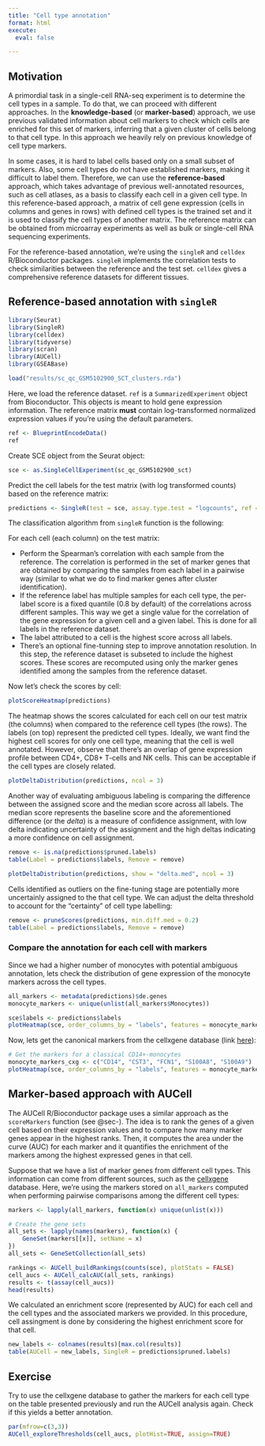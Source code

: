 ```yaml
---
title: "Cell type annotation"
format: html
execute: 
  eval: false

---
```


## Motivation

A primordial task in a single-cell RNA-seq experiment is to determine the cell types in a sample. To do that, we can proceed with different approaches. In the **knowledge-based** (or **marker-based**) approach, we use previous validated information about cell markers to check which cells are enriched for this set of markers, inferring that a given cluster of cells belong to that cell type. In this approach we heavily rely on previous knowledge of cell type markers. 

In some cases, it is hard to label cells based only on a small subset of markers. Also, some cell types do not have established markers, making it difficult to label them. Therefore, we can use the **reference-based** approach, which takes advantage of previous well-annotated resources, such as cell atlases, as a basis to classify each cell in a given cell type. In this reference-based approach, a matrix of cell gene expression (cells in columns and genes in rows) with defined cell types is the trained set and it is used to classify the cell types of another matrix. The reference matrix can be obtained from microarray experiments as well as bulk or single-cell RNA sequencing experiments.

For the reference-based annotation, we're using the `singleR` and `celldex` R/Bioconductor packages. `singleR` implements the correlation tests to check similarities between the reference and the test set. `celldex` gives a comprehensive reference datasets for different tissues. 

## Reference-based annotation with `singleR`

```r
library(Seurat)
library(SingleR)
library(celldex)
library(tidyverse)
library(scran)
library(AUCell)
library(GSEABase)
```

```r
load("results/sc_qc_GSM5102900_SCT_clusters.rda")
```

Here, we load the reference dataset. `ref` is a `SummarizedExperiment` object from Bioconductor. This objects is meant to hold gene expression information. The reference matrix **must** contain log-transformed normalized expression values if you're using the default parameters.

```r
ref <- BlueprintEncodeData()
ref
```

Create SCE object from the Seurat object:

```r
sce <- as.SingleCellExperiment(sc_qc_GSM5102900_sct)
```

Predict the cell labels for the test matrix (with log transformed counts) based on the reference matrix:

```r
predictions <- SingleR(test = sce, assay.type.test = "logcounts", ref = ref, labels = ref$label.main)
```

The classification algorithm from `singleR` function is the following: 

For each cell (each column) on the test matrix:

- Perform the Spearman's correlation with each sample from the reference. The correlation is performed in the set of marker genes that are obtained by comparing the samples from each label in a pairwise way (similar to what we do to find marker genes after cluster identification). 
- If the reference label has multiple samples for each cell type, the per-label score is a fixed quantile (0.8 by default) of the correlations across different samples. This way we get a single value for the correlation of the gene expression for a given cell and a given label. This is done for all labels in the reference dataset. 
- The label attributed to a cell is the highest score across all labels.
- There's an optional fine-tunning step to improve annotation resolution. In this step, the reference dataset is subseted to include the highest scores. These scores are recomputed using only the marker genes identified among the samples from the reference dataset. 

Now let's check the scores by cell:

```r
plotScoreHeatmap(predictions)
```

The heatmap shows the scores calculated for each cell on our test matrix (the columns) when compared to the reference cell types (the rows). The labels (on top) represent the predicted cell types. Ideally, we want find the highest cell scores for only one cell type, meaning that the cell is well annotated. However, observe that there's an overlap of gene expression profile between CD4+, CD8+ T-cells and NK cells. This can be acceptable if the cell types are closely related. 

```r
plotDeltaDistribution(predictions, ncol = 3)
```

Another way of evaluating ambiguous labeling is comparing the difference between the assigned score and the median score across all labels. The median score represents the baseline score and the aforementioned difference (or the *delta*) is a measure of confidence assignment, with low delta indicating uncertainty of the assignment and the high deltas indicating a more confidence on cell assignment. 

```r
remove <- is.na(predictions$pruned.labels)
table(Label = predictions$labels, Remove = remove)
```

```r
plotDeltaDistribution(predictions, show = "delta.med", ncol = 3)
```

Cells identified as outliers on the fine-tuning stage are potentially more uncertainly assigned to the that cell type. We can adjust the delta threshold to account for the "certainty" of cell type labelling:

```r
remove <- pruneScores(predictions, min.diff.med = 0.2)
table(Label = predictions$labels, Remove = remove)
```

### Compare the annotation for each cell with markers

Since we had a higher number of monocytes with potential ambiguous annotation, lets check the distribution of gene expression of the monocyte markers across the cell types.

```r
all_markers <- metadata(predictions)$de.genes
monocyte_markers <- unique(unlist(all_markers$Monocytes))

sce$labels <- predictions$labels
plotHeatmap(sce, order_columns_by = "labels", features = monocyte_markers)
```

Now, lets get the canonical markers from the cellxgene database (link [here](https://cellxgene.cziscience.com/cellguide/CL:0001054)):

```r
# Get the markers for a classical CD14+-monocytes
monocyte_markers_cxg <- c("CD14", "CST3", "FCN1", "S100A8", "S100A9")
plotHeatmap(sce, order_columns_by = "labels", features = monocyte_markers_cxg)
```

## Marker-based approach with AUCell

The AUCell R/Bioconductor package uses a similar approach as the `scoreMarkers` function (see @sec-). The idea is to rank the genes of a given cell based on their expression values and to compare how many marker genes appear in the highest ranks. Then, it computes the area under the curve (AUC) for each marker and it quantifies the enrichment of the markers among the highest expressed genes in that cell. 

Suppose that we have a list of marker genes from different cell types. This information can come from different sources, such as the [cellxgene](https://cellxgene.cziscience.com/) database. Here, we're using the markers stored on `all_markers` computed when performing pairwise comparisons among the different cell types:

```r
markers <- lapply(all_markers, function(x) unique(unlist(x)))

# Create the gene sets
all_sets <- lapply(names(markers), function(x) {
    GeneSet(markers[[x]], setName = x)        
})
all_sets <- GeneSetCollection(all_sets)

rankings <- AUCell_buildRankings(counts(sce), plotStats = FALSE)
cell_aucs <- AUCell_calcAUC(all_sets, rankings)
results <- t(assay(cell_aucs))
head(results)
```

We calculated an enrichment score (represented by AUC) for each cell and the cell types and the associated markers we provided. In this procedure, cell assingment is done by considering the highest enrichment score for that cell. 

```r
new_labels <- colnames(results)[max.col(results)]
table(AUCell = new_labels, SingleR = predictions$pruned.labels)
```

::: {.callout-tip}
## Exercise

Try to use the cellxgene database to gather the markers for each cell type on the table presented previously and run the AUCell analysis again. Check if this yields a better annotation.

:::

```r
par(mfrow=c(3,3))
AUCell_exploreThresholds(cell_aucs, plotHist=TRUE, assign=TRUE) 
```

